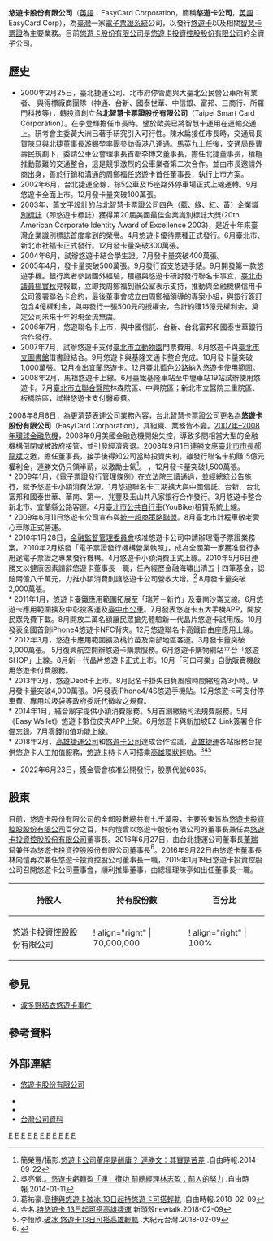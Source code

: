 {{Otheruses|subject=悠遊卡股份有限公司|other=悠遊卡投資控股公司|悠遊卡投資控股}}
{{Coord|25|03|32.1|N|121|36|43.5|E|region:ID_type:landmark|display=title}}

{{Infobox Company 
| company_name       = 悠遊卡股份有限公司
| company_name_en    = EasyCard Corporation
| company_logo       = [[File:EasyCard_Corporation_Logo_with_text.svg|150px]]
| trading_name       = 悠遊卡公司
| company_type       = [[股份有限公司|股份有限公司]]
| company_slogan     = 
| traded_as          = 6035
| local_code_name    = TW
| local_code         = 70765909
| foundation         = 2000年3月6日
| key_people         = [[董事長|董事長]]：陳亭如<br>[[總經理|總經理]]：邱昱凱
| location           = {{ROC-TW}}<br>[[臺北市|臺北市]][[南港區|南港區]]園區街3-1號6樓之2、13樓及13樓之1<br />（[[南港軟體園區|南港軟體園區]]二期G棟）
| industry           = 電子票證業
| products           = 悠遊卡、悠遊付
| revenue            = {{decrease}}[[新臺幣|新臺幣]]16.07億元（2017年）
| operating_income   = {{decrease}}[[新臺幣|新臺幣]]1.91億元（2017年）
| profit             = {{decrease}}[[新臺幣|新臺幣]]1.62億元（2017年）
| assets             = {{profit}}[[新臺幣|新臺幣]]96.49億元（2017年）
| market_value       =
| num_employees      = 240人
| capital            = [[新臺幣|新臺幣]]7億元（2011年11月）
| P/E ratio          =
| earnings per share = 
| Net asset value    =
| accounting_period  =
| parent             = 
| divisions          =
| major_shareholder  = [[悠遊卡投資控股股份有限公司|悠遊卡投資控股股份有限公司]]（100%）
| subsid             = 
| homepage           = [https://www.easycard.com.tw www.easycard.com.tw]
| footnotes          = 
}}
'''悠遊卡股份有限公司'''（[[英語|英語]]：EasyCard Corporation，簡稱'''悠遊卡公司'''，[[英語|英語]]：EasyCard Corp），為[[臺灣|臺灣]]一家[[電子收費系統|電子票證系統]]公司，以發行[[悠遊卡|悠遊卡]]以及相關[[智能卡|智慧卡票證]]為主要業務。目前[[悠遊卡股份有限公司|悠遊卡股份有限公司]]是[[悠遊卡投資控股股份有限公司|悠遊卡投資控股股份有限公司]]的全資子公司。

==歷史==
* 2000年2月25日，臺北捷運公司、北市府停管處與大臺北公民營公車所有業者、 與得標廠商團隊（神通、台新、國泰世華、中信銀、富邦、三商行、所羅門科技等），轉投資創立'''台北智慧卡票證股份有限公司'''（Taipei Smart Card Corporation）。在李登輝擔任市長時，鑒於歐美已將智慧卡運用在運輸交通上。研考會主委黃大洲已著手研究引入可行性。陳水扁接任市長時，交通局長賀陳旦與北捷董事長游錫堃率團參訪香港八達通。馬英九上任後，交通局長曹壽民規劃下，委請公車公會理事長首都李博文董事長，擔任北捷董事長，積極推動艱難的交通整合，這是競爭激烈的公車業者第二次合作。並由市長邀請外商出身，善於行銷和溝通的周鄭福任悠遊卡首任董事長，執行上市方案。<br>
* 2002年6月，台北捷運全線、棕5公車及15座路外停車場正式上線運轉。9月悠遊卡全面上市。12月發卡量突破100萬張。<br>
* 2003年，[[蕭文平|蕭文平]]設計的台北智慧卡票證公司四色（藍、綠、紅、黃）[[企業識別標誌|企業識別標誌]]（即悠遊卡標誌）獲得第20屆美國最佳企業識別標誌大獎(20th American Corporate Identity Award of Excellence 2003)，是近十年來臺灣企業識別標誌首度拿到的榮譽。4月悠遊卡優待票種正式發行。6月臺北市、新北市社福卡正式發行。12月發卡量突破300萬張。<br>
* 2004年6月，試辦悠遊卡結合學生證。7月發卡量突破400萬張。<br>
* 2005年4月，發卡量突破500萬張。9月發行首支悠遊手錶。9月開發第一款悠遊手機。銀行業者參諸國外經驗，積極與悠遊卡研討發行聯名卡事宜，[[臺北市議員|臺北市議員]][[楊實秋|楊實秋]]見報載，立即找周鄭福到辦公室表示支持，推動與金融機構信用卡公司簽署聯名卡合約，最後董事會成立由周鄭福領導的專案小組，與銀行簽訂包含4億權利金，與每發行一張500元的授權金，合計約賺15億元權利金，奠定公司未來十年的現金流無虞。<br>
* 2006年7月，悠遊聯名卡上市，與中國信託、台新、台北富邦和國泰世華銀行合作發行。<br>
* 2007年7月，試辦悠遊卡支付[[臺北市立動物園|臺北市立動物園]]門票費用。8月悠遊卡與[[臺北市立圖書館|臺北市立圖書館]]借書證結合。9月悠遊卡與基隆交通卡整合完成。10月發卡量突破1,000萬張。12月推出宜蘭悠遊卡。12月臺北藍色公路納入悠遊卡使用範圍。<br>
* 2008年2月，馬祖悠遊卡上線。6月臺鐵基隆車站至中壢車站19站試辦使用悠遊卡。7月[[臺北市立聯合醫院|臺北市立聯合醫院]]林森院區、中興院區；新北市立醫院三重院區、板橋院區，試辦悠遊卡支付醫療費。<br>
2008年8月8日，為更清楚表達公司業務內容，台北智慧卡票證公司更名為'''悠遊卡股份有限公司'''（EasyCard Corporation），其組織、業務皆不變。[[2007年–2008年環球金融危機|2007年–2008年環球金融危機]]，2008年9月美國金融危機開始失控，導致多間相當大型的金融機構倒閉或被政府接管，並引發經濟衰退。2008年9月1日[[連勝文|連勝文]]應[[臺北市市長|臺北市市長]][[郝龍斌|郝龍斌]]之邀，擔任董事長，接手後得知公司當時投資失利，雖發行聯名卡約賺15億元權利金，連勝文仍只領半薪，以激勵士氣<ref>簡榮豐/攝影.[http://news.ltn.com.tw/news/politics/breakingnews/1112966 悠遊卡公司董座是酬庸？ 連勝文：其實是苦差] {{Wayback|url=http://news.ltn.com.tw/news/politics/breakingnews/1112966 |date=20141110222315 }}.自由時報.2014-09-22</ref>。
，12月發卡量突破1,500萬張。<br>
* 2009年1月，《電子票證發行管理條例》在立法院三讀通過，並經總統公告施行，賦予悠遊卡小額消費法源。1月悠遊聯名卡二期擴大與中國信託、台新、台北富邦和國泰世華、華南、第一、兆豐及玉山共八家銀行合作發行。3月悠遊卡整合新北市、宜蘭縣公路客運。4月[[臺北市公共自行車|臺北市公共自行車]](YouBike)租賃系統上線。<br>
* 2009年6月11日悠遊卡公司宣布與[[統一超商|統一超商]][[策略聯盟|策略聯盟]]。8月臺北市計程車敬老愛心車隊正式營運。<br>
* 2010年1月28日，[[金融監督管理委員會|金融監督管理委員會]]核准悠遊卡公司申請辦理電子票證業務案。2010年2月核發「電子票證發行機構營業執照」，成為全國第一家獲准發行多用途電子票證之專業發行機構。4月悠遊卡小額消費正式上線。2010年5月6日連勝文以健康因素請辭悠遊卡董事長一職，任內經歷金融海嘯出清五十四筆基金，認賠兩億八千萬元，力推小額消費則讓悠遊卡公司營收大增。<ref>吳亮儀.[http://news.ltn.com.tw/news/local/paper/745941 。悠遊卡虧轉盈「連」攬功 前總經理林志盈：前人的努力] {{Wayback|url=http://news.ltn.com.tw/news/local/paper/745941 |date=20201022103853 }}.自由時報.2014-01-11</ref> 8月發卡量突破2,000萬張。
<br>
* 2011年1月，悠遊卡臺鐵應用範圍拓展至「瑞芳－新竹」及臺南沙崙支線。6月悠遊卡應用範圍擴及中彰投客運及[[臺中市公車|臺中市公車]]。7月發表悠遊卡五大手機APP，開放民眾免費下載。8月開放二萬名額讓民眾搶先體驗新一代晶片悠遊卡試用版。10月發表全國首創iPhone4悠遊卡NFC背夾。12月悠遊聯名卡高鐵自由座應用上線。<br>
* 2012年3月，悠遊卡應用範圍擴及桃竹苗及南部地區客運。3月發卡量突破3,000萬張。 5月復興航空開辦悠遊卡購票服務。6月悠遊卡購物網站平台「悠遊SHOP」上線。8月新一代晶片悠遊卡正式上市。10月「可口可樂」自動販賣機啟用悠遊卡付費服務。<br>
* 2013年3月，悠遊Debit卡上市。8月記名卡掛失自負風險時間縮短為3小時。9月發卡量突破4,000萬張。9月發表iPhone4/4S悠遊手機貼。12月悠遊卡可支付停車費、專用垃圾袋等政府委託代徵收之規費。<br>
* 2014年1月，結合廟宇提供小額消費服務。5月首創繳納司法規費服務。5月《Easy Wallet》悠遊卡數位皮夾APP上架。6月悠遊卡與新加坡EZ-Link簽署合作備忘錄。7月零錢加值功能上線。<br>
* 2018年2月，[[高雄捷運公司|高雄捷運公司]]和[[悠遊卡公司|悠遊卡公司]]達成合作協議，[[高雄捷運|高雄捷運]]各站服務台提供悠遊卡人工加值服務，[[悠遊卡|悠遊卡]]持卡人可搭乘[[高雄環狀輕軌|高雄環狀輕軌]]。<ref>葛祐豪.[http://m.ltn.com.tw/news/life/breakingnews/2337646 高捷與悠遊卡破冰 13日起持悠遊卡可搭輕軌] {{Wayback|url=http://m.ltn.com.tw/news/life/breakingnews/2337646 |date=20180210002458 }}.自由時報.2018-02-09</ref><ref>金名.[https://newtalk.tw/news/view/2018-02-09/113941 持悠遊卡 13日起可搭高雄捷運] {{Wayback|url=https://newtalk.tw/news/view/2018-02-09/113941 |date=20180210002910 }}新頭殼newtalk.2018-02-09</ref><ref>李怡欣.[http://www.epochtimes.com/b5/18/2/9/n10129641.htm 破冰 悠遊卡13日可搭高雄輕軌] {{Wayback|url=http://www.epochtimes.com/b5/18/2/9/n10129641.htm |date=20180209222953 }}.大紀元台灣.2018-02-09</ref>
* 2022年6月23日，獲金管會核准公開發行，股票代號6035。

==股東==
目前，悠遊卡股份有限公司的全部股數總共有七千萬股，主要股東皆為[[悠遊卡投資控股股份有限公司|悠遊卡投資控股股份有限公司]]百分之百，林向愷曾以悠遊卡股份有限公司的董事長兼任為[[悠遊卡投資控股股份有限公司|悠遊卡投資控股股份有限公司]]董事長。2016年6月27日，由台北捷運公司董事長[[董瑞斌|董瑞斌]]兼任為[[悠遊卡投資控股股份有限公司|悠遊卡投資控股股份有限公司]]董事長<ref>{{cite news|author=顧荃|url=http://www.cna.com.tw/news/firstnews/201606275011-1.aspx|title=台北捷運公司董事長 董瑞斌接任|publisher=中央社|date=2016-06-27|accessdate=2016-06-27|archive-date=2016-06-28|archive-url=https://web.archive.org/web/20160628134930/http://www.cna.com.tw/news/firstnews/201606275011-1.aspx|dead-url=no}}</ref>。2016年9月22日由悠遊卡董事長林向愷再次兼任悠遊卡投資控股公司董事長一職，2019年1月19日悠遊卡投資控股公司召開悠遊卡公司董事會，順利推舉董事，由總經理陳亭如出任董事長一職。

{| class="wikitable"
|-
! 持股人 !! 持有股份數 !! 百分比
|-
| 悠遊卡投資控股股份有限公司 || ! align="right" |  70,000,000 || ! align="right" |  100%
|}

==參見==
*[[波多野結衣悠遊卡事件|波多野結衣悠遊卡事件]]

==參考資料==
{{Reflist}}

==外部連結==
*{{zh-tw}}{{en}}[http://www.easycard.com.tw/ 悠遊卡股份有限公司] {{Wayback|url=http://www.easycard.com.tw/ |date=20161119005239 }}
*{{facebook|easycard.tw|悠遊卡 EasyCard}}
*{{youtube|channel=UC8__MBsxK0VN0-WFHhnA3og|悠遊卡 EasyCard}}
*[http://company.g0v.ronny.tw/id/70765909 台灣公司資料] {{Wayback|url=http://company.g0v.ronny.tw/id/70765909 |date=20220518021553 }}

{{台灣電子票證}}
{{臺北市政府所屬機關}}

{{Portal bar|臺灣|台北|政府|資訊科技|企業|臺灣鐵路運輸|鐵路}}
[[Category:2000年成立的公司|E]]
[[Category:2000年台灣建立|E]]
[[Category:悠遊卡|E]]
[[Category:臺灣電子票證公司|E]]
[[Category:臺灣行動支付公司|E]]
[[Category:台灣公有民營事業|E]]
[[Category:台北市政府|E]]
[[Category:臺北市市有資產|E]]
[[Category:南港軟體園區的公司單位|E]]
[[Category:總部位於台北市的中華民國公營事業|E]]
[[Category:支付系統|E]]